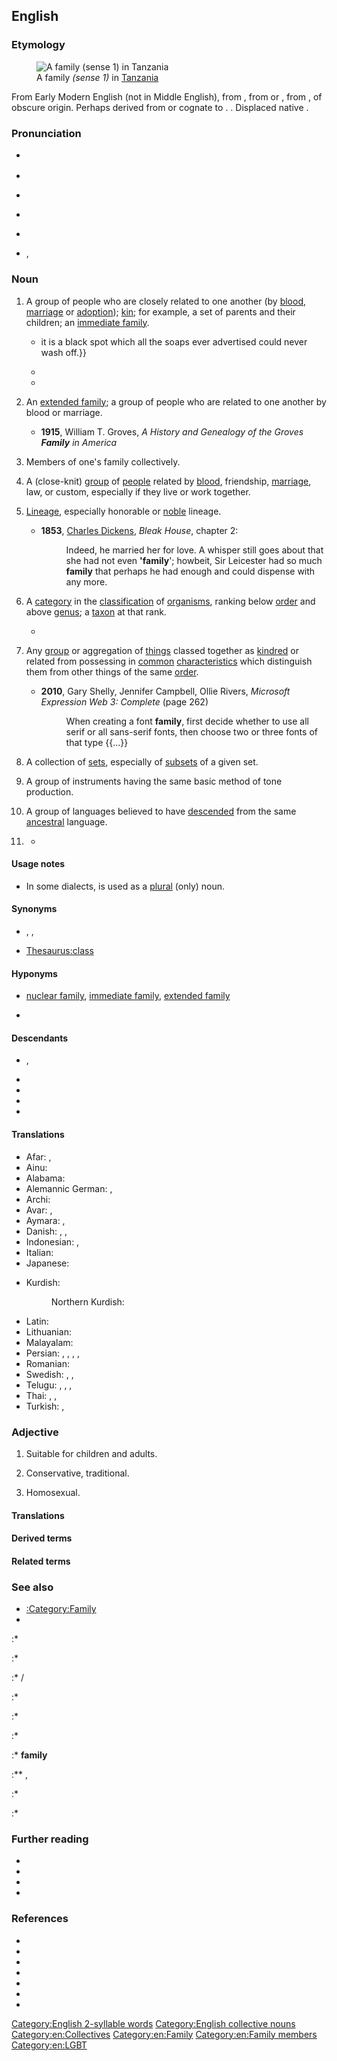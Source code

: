 {{selfref|See [[Wiktionary:Families]] for a guide to language families within Wiktionary}}
==English==
{{wikipedia}}

===Etymology===
[[File:A happy family in Tanzania - 20160209.png|thumb|A family ''(sense 1)'' in [[Tanzania]]]]

{{root|en|ine-pro|*dʰeh₁-}}
From Early Modern English {{m|en|familie}} (not in Middle English), from {{der|en|la|familia||the servants in a household, domestics collectively}}, from {{m|la|famulus||servant}} or {{m|la|famula||female servant}}, from {{der|en|itc-ola|famul}}, of obscure origin. Perhaps derived from or cognate to {{der|en|osc|famel||servant}}. {{doublet|en|familia}}. Displaced native {{noncog|ang|hīred}}.

===Pronunciation===
* {{a|RP}} {{IPA|en|/ˈfæm(ɪ)li/}}
* {{audio|en|en-uk-family.ogg|Audio (UK)}}
* {{a|GA}} {{IPA|en|/ˈfæm(ə)li/|/ˈfæmɪli/}}
* {{audio|en|en-us-family.ogg|Audio (US)}}
* {{a|NZ}} {{IPA|en|/ˈfɛm(ɘ)li/}}
* {{hyph|en|fa|mi|ly}}, {{hyph|en|nocaption=1|fam|ily}}

===Noun===
{{en-noun|~}}

# {{lb|en|countable}} A group of people who are closely related to one another (by [[blood]], [[marriage]] or [[adoption]]); [[kin]]; for example, a set of parents and their children; an [[immediate family]].
#: {{ux|en|Our '''family''' lives in town.}}
#* {{RQ:Besant Ivory Gate|chapter=Prologue|passage=Such a [[scandal]] as the prosecution of a [[brother]] for forgery—with a verdict of guilty—is a most truly horrible, deplorable, fatal thing. It takes the respectability out of a '''family''' perhaps at a critical [[moment]], when the '''family''' is just assuming the robes of respectability:{{...}}it is a black spot which all the soaps ever advertised could never wash off.}}
#* {{quote-journal|en|title=Towards the end of poverty| date=2013-06-01| volume=407| issue=8838| page=11| magazine={{w|The Economist}}| url=http://www.economist.com/news/leaders/21578665-nearly-1-billion-people-have-been-taken-out-extreme-poverty-20-years-world-should-aim| passage=America’s poverty line is $63 a day for a '''family''' of four. In the richer parts of the emerging world $4 a day is the poverty barrier. But poverty’s scourge is fiercest below $1.25 ([&hellip;]): people below that level live lives that are poor, nasty, brutish and short.}}
#* {{quote-av|en||date=May 6 2018|{{w|John Oliver}}|{{w|Last Week Tonight with John Oliver}}| 5|10| episode=Rudy Giuliani| network=HBO|| They’re both New Yorkers coasting on their reputations, they’ve both had three marriages, neither of them can shut up when in front of a camera, and perhaps most importantly, they both want to fuck Ivanka, which-which is weird for Trump because Ivanka is in his '''family''', and it’s weird for Giuliani because she isn’t.}}
# {{lb|en|countable}} An [[extended family]]; a group of people who are related to one another by blood or marriage.
#* '''1915''', William T. Groves, ''A History and Genealogy of the Groves '''Family''' in America''
# {{lb|en|uncountable}} Members of one's family collectively.
#: {{ux|en|I have a lot of '''family''' in Australia.}}
#: {{ux|en|He has a sister, but no other '''family'''.}}
# {{lb|en|countable}} A (close-knit) [[group]] of [[people]] related by [[blood]], friendship, [[marriage]], law, or custom, especially if they live or work together.
#: {{ux|en|crime '''family''''', ''Mafia '''family'''}}<!--move to its own sense if needed, but for now, I'll account for this usage by this usex here-->
#: {{ux|en|This is my fraternity '''family''' at the university.}}
#: {{ux|en|Our company is one big happy '''family'''.}}
# {{lb|en|uncountable}} [[lineage|Lineage]], especially honorable or [[noble]] lineage.
#*  '''1853''', [[w:Charles Dickens|Charles Dickens]], ''Bleak House'', chapter 2:
#*: Indeed, he married her for love. A whisper still goes about that she had not even ''''family''''; howbeit, Sir Leicester had so much '''family''' that perhaps he had enough and could dispense with any more.
# {{lb|en|countable|biology|taxonomy}} A [[category]] in the [[classification]] of [[organism]]s, ranking below [[order]] and above [[genus]]; a [[taxon]] at that rank.
#: {{ux|en|Magnolias belong to the '''family''' Magnoliaceae.}}
#* {{RQ:Schuster Hepaticae|volume=V|page=4|text=The closest affinities of the Jubulaceae are with the Lejeuneaceae. The two '''families''' share in common: ''a'' elaters usually 1-spiral, trumpet-shaped and fixed to the capsule valves, distally{{nb...}}.}}
#: {{syn|en|familia}}
# {{lb|en|countable}} Any [[group]] or aggregation of [[things]] classed together as [[kindred]] or related from possessing in [[common]] [[characteristics]] which distinguish them from other things of the same [[order]].
#: {{ux|en|Doliracetam is a drug from the racetam '''family'''.}}
#* '''2010''', Gary Shelly, Jennifer Campbell, Ollie Rivers, ''Microsoft Expression Web 3: Complete'' (page 262)
#*: When creating a font '''family''', first decide whether to use all serif or all sans-serif fonts, then choose two or three fonts of that type {{...}}
# {{lb|en|set theory|countable}} A collection of [[set]]s, especially of [[subset]]s of a given set.
#: {{ux|en|Let <math>\mathcal F</math> be a '''family''' of subsets over <math>S</math>.}}
# {{lb|en|countable|music}} A group of instruments having the same basic method of tone production.
#: {{ux|en|the brass '''family''';&emsp; the violin '''family'''}}
# {{lb|en|countable|linguistics}} A group of languages believed to have [[descended]] from the same [[ancestral]] language.
#: {{ux|en|the Indo-European language '''family''';&emsp; the Afroasiatic language '''family'''}}
# {{rfd-sense|en|section = family (1)}} {{non-gloss definition|Used attributively.}}
#: {{ux|en|The dog was kept as a '''family''' pet.}}
#: {{ux|en|For Apocynaceae, this type of flower is a '''family''' characteristic.}}
#* {{quote-journal|en|date=2013-06-14|author={{w|Jonathan Freedland}}| volume=189| issue=1| page=18| magazine={{w|The Guardian Weekly}}| title=[http://www.guardian.co.uk/commentisfree/2013/jun/07/obama-apple-google-facebook-tainted-prism Obama's once hip brand is now tainted]| passage=Now we are liberal with our innermost secrets, spraying them into the public ether with a generosity our forebears could not have imagined. Where we once sent love letters in a sealed envelope, or stuck photographs of our children in a '''family''' album, now such private material is despatched to servers and clouds operated by people we don't know and will never meet.}}

====Usage notes====
* In some dialects, {{m|en||family}} is used as a [[plural]] (only) noun.

====Synonyms====
* {{sense|relatives}} {{l|en|flesh and blood}}, {{l|en|kin}}, {{l|en|kinfolk}}
* {{sense|class}} [[Thesaurus:class]]

====Hyponyms====
* {{sense|relatives}} [[nuclear family]], [[immediate family]], [[extended family]]
* {{sense|computing}} {{l|en|C family}}

====Descendants====
* {{desc|jam|faambli}}, {{l|jam|fambili}}
* {{desc|tpi|famili}}
* {{desc|bor=1|chk|famini}}
* {{desc|bor=1|ms|famili}}
* {{desc|bor=1|mi|whāmere}}

====Translations====
{{trans-top|immediate family [as a group], e.g. parents and their children}}
{{multitrans|data=
* Abkhaz: {{tt|ab|аҭаацәа|sc=Cyrl}}
* Afrikaans: {{tt+|af|familie}}
* Akkadian: {{tt|akk|𒆜𒆳|ts=illatu}}, {{tt|akk|𒅎𒊑𒀀|ts=imrû}}, {{tt|akk|𒁶𒌈|ts=kimtu}}, {{tt|akk|𒇷𒈬|ts=līmu}}, {{tt|akk|𒊓𒆷𒌈|ts=salātu}}
* Albanian: {{tt+|sq|familje|f}}, {{tt+|sq|tym|m}} (archaic)
* American Sign Language: {{tt|ase|9@RadialHand-PalmForward-9@CenterChesthigh-PalmForward RoundHoriz-RoundHoriz 9@UlnarHand-PalmBack-9@CenterChesthigh-PalmBack|alt=''FAMILY''}}
* Amharic: {{tt|am|ቤተሰብ|sc=Ethi}}, {{tt|am|ቤተሰቦች|sc=Ethi}}, {{tt|am|ዘመድ አዝማድ|sc=Ethi}}
* Arabic: {{tt+|ar|عَائِلَة|f}}, {{tt+|ar|أُسْرَة|f}}, {{tt|ar|أَهْل|m}}
*: Egyptian Arabic: {{tt|arz|عيلة|f|tr=ʿēla}}
*: Hijazi Arabic: {{tt|acw|عيلة|f|tr=ʿēla}}, {{tt|acw|أَهِل|m|tr=ʾahil}}
* Aragonese: {{tt|an|familha|f}}
* Armenian: {{tt+|hy|ընտանիք}}
* Aromanian: {{tt|rup|fumealji|f}}, {{tt|rup|fumealje|f}}
* Assamese: {{tt|as|পৰিয়াল}}
* Asturian: {{tt+|ast|familia|f}}
* Avar: {{t|av|хьизан}}
* Azerbaijani: {{tt+|az|ailə}}, {{t|az|külfət}}, {{t|az|əyal}} {{qualifier|archaic}}
* Bashkir: {{tt|ba|ғаилә}}
* Basque: {{tt+|eu|familia}}
* Belarusian: {{tt|be|сям'я́|f}}, {{tt|be|радзі́на|f}}
* Bengali: {{tt+|bn|পরিবার|sc=Beng}}, {{tt|bn|খানদান|tr=khandan}}
* Berber:
*: Tashelhit: {{tt|shi|takat|f}}
* Breton: {{tt+|br|familh|f}}, {{tt+|br|tiegezh|m}}
* Bulgarian: {{tt+|bg|семе́йство|n}}
* Burmese: {{tt+|my|မိသားစု|sc=Mymr}}
* Catalan: {{tt+|ca|família|f}}
* Chechen: {{tt|ce|доьзал}}
* Cherokee: {{tt|chr|ᏏᏓᏁᎸᎯ|sc=Cher}}, {{tt|chr|ᏥᏓᎾᎷ}}
* Chichewa: {{tt|ny|banja}}
* Chinese:
*: Mandarin: {{tt+|cmn|家|tr=jiā|sc=Hani}}, {{tt+|cmn|家庭|tr=jiātíng|sc=Hani}}
* Chuukese: {{tt|chk|famini}}
* Coptic: {{tt|cop|ⲙⲉⲧⲓⲱⲧ|f}}
* Cornish: {{tt|kw|teylu|m}}
* Corsican: {{tt|co|famiglia|f}}
* Czech: {{tt+|cs|rodina|f}}
* Dalmatian: {{tt|dlm|famalja|f}}
* Danish: {{tt+|da|familie|c}}
* Dhivehi: {{tt|dv|އާއިލާ|sc=Thaa}}
* Dutch: {{tt+|nl|gezin|n}}
* Elfdalian: {{tt|ovd|familj|m}}
* Esperanto: {{tt+|eo|familio}}
* Estonian: {{tt+|et|pere}}, {{tt+|et|perekond}}
* Ewe: {{tt|ee|ƒome}}
* Extremaduran: {{t-needed|ext}}
* Faroese: {{tt|fo|familja|f}}
* Finnish: {{tt+|fi|perhe}}
* French: {{tt+|fr|famille|f}}
* Friulian: {{tt|fur|famee|f}}
* Galician: {{tt+|gl|familia|f}}
* Georgian: {{tt+|ka|ოჯახი}}
* German: {{tt+|de|Familie|f}}
* Greek: {{tt+|el|οικογένεια|f}}
* Greenlandic: {{tt|kl|ilaqutakka}}
* Gujarati: {{tt|gu|પરિવાર|m|sc=Gujr}}
* Haitian Creole: {{tt|ht|fanmi}}
* Hausa: {{tt|ha|Iyali|m}}
* Hawaiian: {{tt|haw|ʻohana}}
* Hebrew: {{tt+|he|מִשְׁפָּחָה|f|tr=mishpakhá}}
* Hindi: {{tt+|hi|परिवार|m}}, {{tt|hi|ख़ानदान|m}}, {{tt|hi|बाल-बच्चे|m-p}}
* Hittite: {{tt|hit|𒉺𒀭𒆪𒍑|tr=pa-an-ku-uš}}
* Hungarian: {{tt+|hu|család}}
* Icelandic: {{tt+|is|fjölskylda|f}}
* Ido: {{tt+|io|familio}}
* Indonesian: {{tt+|id|keluarga}}, {{tt+|id|famili}}
* Ingush: {{tt|inh|дезал}}
* Interlingua: {{tt|ia|familia}}
* Irish: {{tt|ga|teaghlach|m}}, {{tt|ga|muirear|m}}
* Istriot: {{tt|ist|fameîa}}
* Italian: {{tt+|it|famiglia|f}}
* Japanese: {{tt+|ja|家族|tr=かぞく, kazoku}}, {{qualifier|honorific}} {{tt+|ja|家族|tr=ごかぞく, gokazoku|alt=ご家族}}, {{tt+|ja|家庭|tr=かてい, katei}}
* Javanese: {{tt+|jv|brayat}}
* Kannada: {{tt+|kn|ಆವಳಿ}}
* Kazakh: {{tt|kk|от басы}}, {{tt|kk|әулет}}, {{tt|kk|семья}}
* Khmer: {{tt+|km|គ្រួសារ}}
* Khoekhoe: {{tt|naq|ǀkhao-khoen}}
* Korean: {{tt+|ko|가족}} ({{tt+|ko|家族}}), {{tt+|ko|가정}} ({{tt+|ko|家庭}})
* Kyrgyz: {{tt+|ky|үй-бүлө}}, {{tt+|ky|бүлө}}
* Laboya: {{tt|lmy|ela}}, {{tt|lmy|ole dadi}}
* Lao: {{tt+|lo|ຄອບຄົວ}}
* Latgalian: {{tt|ltg|saime|f}}
* Latin: {{tt+|la|familia|f}}, {{tt+|la|gens|f}}
* Latvian: {{tt+|lv|ģimene|f}}, {{tt|lv|saime|f}}
* Lithuanian: {{tt+|lt|šeima|f}}, {{tt|lt|šeimyna|f}}
* Low German: {{tt|nds|[[Familige]], [[Familge]]|f}} {{q|Paderbornisch}}
{{trans-mid}}
* Luganda: {{tt|lg|amaka}}
* Luxembourgish: {{tt|lb|Famill|f}}
* Lü: {{t-needed|khb}}
* Macedonian: {{tt|mk|се́мејство|n}}, {{tt|mk|фами́лија|f}}
* Malay: {{tt+|ms|keluarga}}, {{tt|ms|famili}}
* Malayalam: {{tt+|ml|തറവാട്|sc=Mlym}}
* Maltese: {{tt|mt|familja|f}}
* Manx: {{tt|gv|lught thie|m}}, {{tt|gv|mooinjer|f}}
* Maore Comorian: {{tt|swb|mudjema|c6|alt=wadjema}}
* Maori: {{tt+|mi|whānau}} {{qualifier|traditional extended}}, {{tt|mi|whāmere}} {{qualifier|modern nuclear}}
* Marathi: {{tt|mr|परिवार|m}}
* Mari:
*: Western Mari: {{tt|mrj|йиш}}
* Mingrelian: {{tt|xmf|თი}}
* Mirandese: {{tt|mwl|família|f}}
* Mongolian: {{tt+|mn|айл}}, {{tt+|mn|овог}}, {{tt+|mn|гэр бүл}}
* Mòcheno: {{tt|mhn|familia|f}}
* Navajo: {{tt|nv|hooghan hazʼą́}}, {{tt|nv|bił kééhashtʼíinii}}
* Nepali: {{tt|ne|परिबार}}
* Northern Ohlone: {{tt|cst|suyyakma}}
* Northern Sami: {{tt|se|bearaš}}
* Norwegian: {{tt+|no|familie|m}}
* Occitan: {{tt+|oc|familha|f}}
* Old English: {{tt|ang|hīred|m}}
* Oriya: {{tt+|or|ପରିବାର}}
* Oromo: {{tt|om|maatii}}
* Ossetian: {{tt|os|бинонтӕ}}
* Pashto: {{tt|ps|کورنۍ|f|tr=koranëy}}
* Pennsylvania German: {{tt|pdc|Familye|f}}
* Persian: {{tt+|fa|خانواده|tr=xânevâdeh}}, {{tt+|fa|خاندان|tr=xândân}}, {{tt+|fa|فامیل|tr=fâmil}}, {{tt|fa|عائله|tr='â'ile}}
* Plautdietsch: {{tt|pdt|Famielje|f}}
* Polish: {{tt+|pl|rodzina|f}}
* Portuguese: {{tt+|pt|família|f}}
* Punjabi: {{tt|pa|ਪਰਿਵਾਰ|m|sc=Guru}}
* Rajasthani: {{t-needed|raj}}
* Rapa Nui: {{t|rap|hare}}
* Romani: {{tt|rom|famìlija|f}}
* Romanian: {{tt+|ro|familie}}
* Romansch: {{tt|rm|famiglia|f}}
* Russian: {{tt+|ru|семья́|f|}}, {{tt+|ru|семе́йство|n}}, {{tt+|ru|фами́лия|f}} {{qualifier|archaic or stilted, usually means "surname"}}
* Rusyn: {{tt|rue|фами́лія|f}}, {{tt|rue|роди́на|f}}
* Sanskrit: {{tt+|sa|कुल|n}}
* Scots: {{tt|sco|faimlie}}, {{tt|sco|faimily}}
* Scottish Gaelic: {{tt|gd|teaghlach|m}}
* Serbo-Croatian:
*: Cyrillic: {{tt|sh|породица|f|sc=Cyrl}}, {{tt|sh|обитељ|f|sc=Cyrl}}
*: Roman: {{tt+|sh|porodica|f|sc=Latn}}, {{tt+|sh|obitelj|f|sc=Latn}}
* Shan: {{t-needed|shn}}
* Sichuan Yi: {{tt|ii|ꏤ|tr=jiet}}
* Sicilian: {{tt+|scn|famigghia|f}}
* Sindhi: {{tt+|sd|خاندان|tr=xândân}}
* Sinhalese: {{tt|si|පවුල}}
* Slovak: {{tt+|sk|rodina|f}}
* Slovene: {{tt+|sl|družina|f}}
* Sorbian:
*: Lower Sorbian: {{tt|dsb|familija|f}}
* Southern Altai: {{tt|alt|биле}}
* Spanish: {{tt+|es|familia|f}}
* Swahili: {{tt+|sw|familia|cn}}
* Swedish: {{tt+|sv|familj}}, {{tt+|sv|hushåll}}
* Tabasaran: {{t|tab|хизан}}
* Tagalog: {{tt|tl|pamilya}}, {{tt|tl|mag-anak}}
* Tajik: {{tt+|tg|оила}}, {{tt+|tg|хонавода}}, {{tt|tg|хонадон}}
* Tamil: {{tt+|ta|குடும்பம்}}
* Taos: {{tt|twf|ȕ’únemą}}
* Tatar: {{tt+|tt|гаилә}}, {{tt|tt|семья}}
* Telugu: {{tt+|te|కుటుంబము}}
* Thai: {{tt+|th|ครอบครัว}}
* Tibetan: {{tt|bo|ཁྱིམ་ཚང}}, {{tt|bo|མི་ཚང}}
* Turkish: {{tt+|tr|aile}}, {{tt+|tr|ocak}}, {{tt|tr|kodak}}
* Turkmen: {{tt|tk|maşgala}}
* Tuvan: {{tt|tyv|өг-бүле}}, {{tt|tyv|өг-ишти}}
* Ugaritic: {{tt|uga|𐎌𐎔𐎃}}
* Ukrainian: {{tt|uk|сім'я́|f}}, {{tt|uk|роди́на|f}}
* Urdu: {{tt|ur|خاندان|m|tr=xāndān}}, {{tt|ur|پروار|m|tr=parivār|sc=ur-Arab}}
* Uyghur: {{tt+|ug|ئائىلە|sc=ug-Arab}}
* Uzbek: {{tt+|uz|oila}}, {{tt+|uz|xonadon}}
* Venetian: {{tt|vec|faméja|f}}, {{tt+|vec|fameja}}
* Vietnamese: {{tt+|vi|gia đình}} ({{tt+|vi|家庭}})
* Volapük: {{tt+|vo|famül}}
* Walloon: {{tt+|wa|famile|f}}
* Welsh: {{tt+|cy|teulu}}, {{tt+|cy|teuluoedd|m-p}}
* West Frisian: {{tt+|fy|famylje}}
* White Hmong: {{tt|mww|tsev neeg}}
* Xhosa: {{tt|xh|umndeni|c3|c4}}
* Yapese: {{tt|yap|tabinaw}}
* Yiddish: {{tt+|yi|משפּחה|f|tr=mishpokhe}}, {{tt|yi|משפחה|f|tr=mishpukha}}
* Yucatec Maya: {{tt|yua|ch’i’ibalil}}
* Zhuang: {{tt|za|ranz}}
* Zulu: {{tt|zu|umndeni|c3|c4}}
{{trans-bottom}}

{{trans-top|group of people related by blood, marriage, law, or custom}}
* Arabic: {{tt+|ar|عَائِلَة|f}}, {{tt+|ar|أُسْرَة|f}}, {{tt|ar|أَقَارِب|p}}, {{tt|ar|أَهْل|m}}
* Armenian: {{tt+|hy|ընտանիք}}
* Aromanian: {{tt|rup|fumealji|f}}, {{tt|rup|fumealje|f}}
* Azerbaijani: {{tt|az|qohum-əqraba}}, {{t|az|külfət}}
* Belarusian: {{tt|be|сям'я́|f}}
* Bengali: {{tt|bn|খানদান|tr=khandan}}
* Berber:
*: Tashelhit: {{tt|shi|tagffut|f}}
* Breton: {{tt+|br|familh|f}}, {{tt|br|kerentiezh|f}}
* Bulgarian: {{tt+|bg|рода|f}}
* Catalan: {{tt+|ca|família|f}}
* Chechen: {{tt|ce|доьзал}}, {{tt|ce|гаьргара нах}}
* Chinese:
*: Mandarin: {{tt+|cmn|家族|tr=jiāzú|sc=Hani}}
* Czech: {{tt+|cs|rodina}}
* Danish: {{tt+|da|familie|c}}
* Dutch: {{tt+|nl|familie|f}}
* Esperanto: {{tt+|eo|familio}}
* Ewe: {{tt|ee|ƒome}}
* Faroese: {{tt|fo|ætt|f}}
* Finnish: {{tt+|fi|suku}}
* French: {{tt+|fr|famille|f}}
* Galician: {{tt+|gl|familia|f}}
* German: {{tt+|de|Familie|f}}
* Greek: {{tt+|el|οικογένεια|f}}
* Hebrew: {{tt+|he|מִשְׁפָּחָה|f|tr=mishpakhá}}
* Hindi: {{tt+|hi|परिवार|m}}, {{tt|hi|ख़ानदान|m}}
* Hungarian: {{tt+|hu|család}}
* Icelandic: {{tt+|is|fjölskylda|f}}, {{tt+|is|afkvæmi|n}}, {{tt+|is|ættingi|n}}, {{tt|is|ættingjar|n-p}}, {{tt|is|skyldmenni|n-p}}
* Ido: {{tt+|io|familio}}
* Indonesian: {{tt+|id|kerabat}}
* Interlingua: {{tt|ia|familia}}
* Irish: {{tt|ga|muintir|f}}, {{tt+|ga|dream|m}}
* Italian: {{tt+|it|famiglia|f}}
* Japanese: {{tt+|ja|親戚|tr=しんせき, shinseki}}, {{tt|ja|親類|tr=しんるい, shinrui}}, {{tt+|ja|親族|tr=しんぞく, shinzoku}}, {{tt+|ja|家庭|tr=かてい, katei}}
* Korean: {{tt+|ko|친척}}
{{trans-mid}}
* Latgalian: {{tt|ltg|ciļts}}, {{tt|ltg|dzymums}}
* Latin: {{tt+|la|familia|f}}, {{tt+|la|gens|f}}
* Latvian: {{tt+|lv|ģimene}}, {{tt|lv|dzimta}}, {{tt|lv|radinieki}}
* Lithuanian: {{tt+|lt|giminė|f}}, {{tt|lt|šeimyna|f}}
* Macedonian: {{tt|mk|семејство|n}}, {{tt|mk|фамилија|f}}, {{tt|mk|род|m}}
* Malay: {{tt+|ms|keluarga}}, {{tt|ms|famili}}
* Maori: {{tt+|mi|whānau}}
* Navajo: {{tt|nv|hakʼéí}}
* Old English: {{tt|ang|hīred|m}}
* Persian: {{tt+|fa|خاندان|tr=xândân}}, {{tt+|fa|خویشان|tr=xvišân}}, {{tt+|fa|نزدیکان|tr=nazdikân}}
* Polish: {{tt+|pl|rodzina|f}}, {{tt+|pl|ród|m}}, {{tt+|pl|ród|m}}
* Portuguese: {{tt+|pt|família|f}}
* Romani: {{tt|rom|familija|f}}
* Romanian: {{tt+|ro|familie|f}}
* Russian: {{tt+|ru|семья́|f}}, {{tt+|ru|семе́йство|n}}, {{tt+|ru|род|m}}
* Sanskrit: {{tt+|sa|कुल|n}}
* Scots: {{tt|sco|faimlie}}, {{tt|sco|faimily}}
* Scottish Gaelic: {{tt|gd|teaghlach|m}}
* Serbo-Croatian:
*: Cyrillic: {{tt|sh|обитељ|f|sc=Cyrl}}
*: Roman: {{tt+|sh|obitelj|f|sc=Latn}}
* Sicilian: {{tt+|scn|famigghia|f}}
* Slovak: {{tt+|sk|rodina}}, {{tt+|sk|rod}}
* Slovene: {{tt+|sl|družina|f}}
* Sorbian:
*: Lower Sorbian: {{tt|dsb|swójźba|f}}
* Spanish: {{tt+|es|familia|f}}
* Swedish: {{tt+|sv|börd}}
* Tagalog: {{tt|tl|kamag-anakan}}
* Telugu: {{tt|te|వంశ పరంపర}}
* Thai: {{tt+|th|ตระกูล}}
* Tocharian B: {{tt|txb|kottär}}
* Turkish: {{tt+|tr|aile}}, {{tt|tr|kodak}}
* Ugaritic: {{tt|uga|𐎌𐎔𐎃}}
* Ukrainian: {{tt|uk|роди́на|f}}, {{tt|uk|сім'я́|f}}, {{tt|uk|рід|m}}
* Urdu: {{tt|ur|خاندان|m|tr=xāndān}}, {{tt|ur|پروار|m|tr=parivār|sc=ur-Arab}}
* Zulu: {{tt|zu|umndeni|c3|c4}}
{{trans-bottom}}

{{trans-top|rank in a taxonomic classification, above both genus and species}}
* Afrikaans: {{tt+|af|familie}}
* Armenian: {{tt+|hy|ընտանիք}}
* Azerbaijani: {{tt|az|fəsilə}}
* Breton: {{tt+|br|kerentiad|m}}
* Bulgarian: {{tt+|bg|семе́йство|n}}
* Catalan: {{tt+|ca|família|f}}
* Chinese:
*: Cantonese: {{tt|yue|科|tr=fo1|sc=Hani}}
*: Mandarin: {{tt+|cmn|科|tr=kē|sc=Hani}}
*: Min Nan: {{tt+|nan|科|tr=kho|sc=Hani}}
* Czech: {{tt+|cs|čeleď|f}}
* Danish: {{tt+|da|familie|c}}
* Dutch: {{tt+|nl|familie|f}}
* Esperanto: {{tt+|eo|familio}}
* Finnish: {{tt+|fi|heimo}}
* French: {{tt+|fr|famille|f}}
* Galician: {{tt+|gl|familia|f}}
* German: {{tt+|de|Familie|f}}
* Greek: {{tt+|el|οικογένεια|f}}
* Hebrew: {{tt+|he|משפחה|f|tr=mishpakhá}}
* Hungarian: {{tt+|hu|család}}
* Icelandic: {{tt+|is|ætt|f}}
* Interlingua: {{tt|ia|familia}}
* Irish: {{tt|ga|fine|f}}
* Italian: {{tt+|it|famiglia|f}}
* Japanese: {{tt+|ja|科|tr=か, ka}}
* Khmer: {{tt+|km|អំបូរ|tr=am bo}}
{{trans-mid}}
* Latgalian: {{tt|ltg|saime}}
* Latvian: {{tt|lv|dzimta|f}}
* Lithuanian: {{tt+|lt|šeima|f}}
* Low German: {{tt+|nds|Familie|f}}
* Macedonian: {{tt|mk|фамилија|f}}
* Malay: {{tt+|ms|keluarga}}, {{tt|ms|famili}}
* Persian: {{tt+|fa|گونه|tr=gune}}, {{tt+|fa|شاخه|tr=šâxe}}
* Polish: {{tt+|pl|rodzina|f}}
* Portuguese: {{tt+|pt|família|f}}
* Romani: {{tt|rom|familija|f}}
* Romanian: {{tt+|ro|familie|f}}
* Russian: {{tt+|ru|семе́йство|n}}
* Serbo-Croatian:
*: Cyrillic: {{tt|sh|породица|f|sc=Cyrl}}
*: Roman: {{tt+|sh|pòrodica|f|sc=Latn}}
* Slovak: {{tt|sk|čeľaď}}
* Slovene: {{tt+|sl|družina|f}}
* Spanish: {{tt+|es|familia|f}}
* Swahili: {{tt+|sw|familia}}
* Swedish: {{tt+|sv|familj}}
* Tagalog: {{tt|tl|angkanhay}}
* Telugu: {{tt+|te|కుటుంబము}}
* Thai: {{tt+|th|วงศ์}}
* Translingual: {{tt|mul|familia}}
* Turkish: {{tt+|tr|familya}}, {{tt+|tr|aile}}
* Ukrainian: {{tt|uk|роди́на|f}}
* Volapük: {{tt+|vo|famül}}, {{tt|vo|familia}}
{{trans-bottom}}

{{trans-top|music: a group of instruments having the same basic method of tone production}}
* Armenian: {{tt+|hy|ընտանիք}}
* Bulgarian: {{tt+|bg|гру́па|f}}
* Catalan: {{tt+|ca|família|f}}
* Finnish: {{tt|fi|-[[soitin|soittimet]]}} {{q|e.g. torvisoittimet}}
* Galician: {{tt+|gl|familia|f}}
* German: {{tt+|de|Familie|f}}
* Greek: {{tt+|el|οικογένεια|f}}
* Hebrew: {{tt+|he|משפחה|f|tr=mishpakhá}}
{{trans-mid}}
* Icelandic: {{tt+|is|fjölskylda|f}}
* Macedonian: {{tt|mk|семејство|n}}
* Persian: {{tt|fa|همنوا|tr=hamnavâ}}
* Portuguese: {{tt+|pt|família|f}}
* Romanian: {{tt+|ro|familie|f}}
* Slovene: {{tt+|sl|družina|f}}
* Spanish: {{tt+|es|familia|f}}
{{trans-bottom}}

{{trans-top|linguistics: a group of languages believed to have descended from the same ancestral language}}
* Armenian: {{tt+|hy|ընտանիք}}
* Bulgarian: {{tt+|bg|семе́йство|n}}
* Catalan: {{tt+|ca|família|f}}
* Chinese:
*: Mandarin: {{tt+|cmn|語系|sc=Hani}}, {{tt+|cmn|语系|tr=yǔxì|sc=Hani}}
* Danish: {{tt|da|æt|c}}
* Dutch: {{tt+|nl|familie|f}}
* Faroese: {{tt|fo|ætt|f}}
* Finnish: {{tt|fi|kieliryhmä}}, {{tt+|fi|kielikunta}}, {{tt+|fi|kieliperhe}}
* Galician: {{tt+|gl|familia|f}}
* German: {{tt+|de|Familie|f}}
* Hebrew: {{tt+|he|משפחה|f|tr=mishpakhá}}
* Irish: {{tt|ga|fine|f}}
* Korean: {{tt+|ko|어족}}
{{trans-mid}}
* Latvian: {{tt|lv|saime|f}}
* Malay: {{tt|ms|rumpun}}
* Polish: {{tt+|pl|rodzina|f}}
* Portuguese: {{tt+|pt|família|f}}
* Romanian: {{tt+|ro|familie|f}}
* Russian: {{tt+|ru|семья́|f}}
* Serbo-Croatian:
*: Cyrillic: {{tt|sh|породица|f|sc=Cyrl}}
*: Roman: {{tt+|sh|pòrodica|f|sc=Latn}}
* Slovene: {{tt+|sl|družina|f}}
* Spanish: {{tt+|es|familia|f}}
* Thai: {{tt+|th|ตระกูลภาษา}}
* Turkish: {{tt+|tr|aile}}
* Welsh: {{tt+|cy|teulu|m}}
{{trans-bottom}}

{{trans-top|(used attributively)}}
* Azerbaijani: {{tt|az|ailəvi}}
* Breton: {{tt+|br|familh}}
* Bulgarian: {{tt+|bg|семеен}}
* Catalan: {{tt+|ca|familiar}}
* Czech: {{tt+|cs|rodinný}}
* Danish: {{tt|da|familie-}}
* Esperanto: {{tt+|eo|familia}}
* Finnish: {{tt|fi|[[perhe]]-}}, {{tt|fi|[[suku]]-}}
* Galician: {{tt|gl|familiar|f}}
* Greek: {{tt+|el|οικογένεια|f}}
* Hebrew: {{tt+|he|משפחתי|tr=mishpakhtí}}
* Hungarian: {{tt+|hu|családi}}, {{tt+|hu|házi}}
* Interlingua: {{tt|ia|familiar}}
{{trans-mid}}
* Kurdish:
*: Northern Kurdish: {{tt+|kmr|malbatî}}
* Macedonian: {{tt|mk|семеен}}, {{tt|mk|фамилија́рен}}
* Polish: {{tt+|pl|rodzinny}}
* Portuguese: {{tt+|pt|familiar}}
* Romanian: {{tt+|ro|familiar}}
* Russian: {{tt+|ru|семе́йный}}
* Slovak: {{tt|sk|rodinný}}
* Slovene: {{tt|sl|družinski}}
* Spanish: {{tt+|es|familiar}}
* Welsh: {{tt+|cy|teulu|m}}
}}<!-- close {{multitrans}} -->
{{trans-bottom}}

{{checktrans-top}}
* Afar: {{t-check|aa|buxa}}, {{t-check|aa|daala}}
* Ainu: {{t-check|ain|ツ゚ヨ}}
* Alabama: {{t-check|akz|imalahkaha}}
* Alemannic German: {{t-check|gsw|Fàmelia}}, {{t-check|gsw|Verwàntschàft}}
* Archi: {{t-check|aqc|ха́ли}}
* Avar: {{t-check|av|очахъ}}, {{t-check|av|хъизан}}
* Aymara: {{t-check|ay|utakuña}}, {{t-check|ay|utapacha}}
* Danish: {{t-check|da|bofællesskab}}, {{t-check|da|kollektiv}}, {{t+check|da|familie}}
* Indonesian: {{t+check|id|keluarga}}, {{t+check|id|famili}}
* Italian: {{t+check|it|famiglia}}
* Japanese: {{t+check|ja|仲間|tr=nakama}}
{{trans-mid}}
* Kurdish:
*: Northern Kurdish: {{t+check|kmr|malbat|f}}
* Latin: {{t+check|la|familia|f}}
* Lithuanian: {{t+check|lt|šeima|f}}
* Malayalam: {{t+check|ml|കുടുംബം|sc=Mlym}}
* Persian: {{t+check|fa|خاندان|tr=xândân}}, {{t+check|fa|فامیل|tr=fâmil}}, {{t-check|fa|همنژادان|tr=hamnažâdân}}, {{t-check|fa|هموندان|tr=hamvandân}}, {{t+check|fa|اعضا|tr=a'zâ}}
* Romanian: {{t+check|ro|familie|f}}
* Swedish: {{t+check|sv|släkt}}, {{t+check|sv|släktskap}}, {{t+check|sv|ätt}}
* Telugu: {{t+check|te|కుటుంబం}}, {{t-check|te|సహజీనవం|sc=Telu}}, {{t-check|te|ఒకే జాతి|sc=Telu}}, {{t+check|te|సంఘము|sc=Telu}}
* Thai: {{t+check|th|ครอบครัว|tr=krob-krua|sc=Thai}}, {{t+check|th|ญาติ|tr=yart|sc=Thai}}, {{t+check|th|พี่น้อง|tr=pee-nong|sc=Thai}}
* Turkish: {{t+check|tr|aile}}, {{t+check|tr|akraba}}
{{trans-bottom}}

===Adjective===
{{en-adj|-}}

# {{rfd-sense|en|section = family (2)}} Suitable for children and adults.
#: {{ux|en|It's not good for a date, it's a '''family''' restaurant.}}
#: {{ux|en|Some animated movies are not just for kids, they are '''family''' movies.}}
# {{rfd-sense|en|section = family (2)}} Conservative, traditional.
#: {{ux|en|The cultural struggle is for the survival of '''family''' values against all manner of atheistic amorality.}}
# {{lb|en|slang}} Homosexual.
#: {{ux|en|I knew he was '''family''' when I first met him.}}

====Translations====
{{trans-top|suitable for children and adults}}
{{multitrans|data=
* Bulgarian: {{tt+|bg|семеен}}
* Finnish: {{tt|fi|[[perhe]]-}}
* German: {{tt|de|Familien-}}
* Maltese: {{tt|mt|familja|f}}, {{tt|mt|familji|p}}
{{trans-mid}}
* Polish: {{tt+|pl|rodzinny|m}}, {{qualifier|family movie}} {{tt+|pl|familijny|m}}
* Portuguese: {{tt+|pt|de família}}
* Russian: {{tt+|ru|семейный}}
* Slovak: {{tt|sk|rodinný}}
{{trans-bottom}}

{{trans-top|(slang) homosexual}}
* Catalan: {{tt+|ca|marieta|m}}
* Finnish: {{tt+|fi|homppeli}} {{q|informal}}, {{tt+|fi|fägäri}} {{q|slang}}
* German: {{tt|de|vom anderen Ufer}}
{{trans-mid}}
* Norwegian: {{tt+|no|skeiv}}
* Swedish: {{tt+|sv|bög}}
}}<!-- close {{multitrans}} -->
{{trans-bottom}}

====Derived terms====
{{col4|en
|{{l|en|baby of the family}}
|{{l|en|blended family}}
|{{l|en|extended family}}
|{{l|en|family affair}}
|{{l|en|family business}}
|{{l|en|family car}}
|{{l|en|Family Day}}
|{{l|en|family dissident}}
|{{l|en|family doctor}}
|{{l|en|family heirloom}}
|{{l|en|family history}}
|{{l|en|family jewels}}
|{{l|en|family leave}}
|{{l|en|family man}}
|{{l|en|family medicine}}
|{{l|en|family member}}
|{{l|en|family name}}
|{{l|en|family of curves}} {{qualifier|mathematics}}
|{{l|en|family planning}}
|{{l|en|family rebel}}
|{{l|en|family rebellion}}
|{{l|en|family restaurant}}
|{{l|en|family reunion}}
|{{l|en|family of sets}} {{qualifier|set theory}}
|{{l|en|family of subsets}} {{qualifier|set theory}}
|{{l|en|family tree}}
|{{l|en|family values}}
|{{l|en|first family}}
|{{l|en|foster family}}
|{{l|en|framily}}
|{{l|en|immediate family}}
|{{l|en|in a family way}}
|{{l|en|joint family}}
|{{l|en|keep it in the family}}
|{{l|en|language family}}
|{{l|en|nuclear family}}
|{{l|en|royal family}}
}}

====Related terms====
{{col3|en
|{{l|en|familial}}
|{{l|en|familiar}}, {{l|en|familiarity}}
|{{l|en|familicide}}
}}

===See also===
* [[:Category:Family]]
* {{sense|taxonomy, rank}}
:* {{l|en|domain}}
:* {{l|en|kingdom}}
:* {{l|en|phylum}}/{{l|en|division}}
:* {{l|en|class}}
:* {{l|en|order}}
:* {{l|en|superfamily}}
:* '''family'''
:** {{l|en|subfamily}}, {{l|en|tribe}}
:* {{l|en|genus}}
:* {{l|en|species}}

===Further reading===
* {{pedia}}
* {{pedia|Family (disambiguation)}}
* {{pedia|Family of sets}}
* {{pedia|Family (biology)}}

===References===
* {{R:OneLook}}
* {{R:Merriam-Webster Online}}
* {{R:Dictionary.com}}
* {{R:Keywords 21st}}
* {{R:Keywords|page=1}}
* {{R:Century 1911}}
* {{R:Webster 1913}}

[[Category:English 2-syllable words]]
[[Category:English collective nouns]]
[[Category:en:Collectives]]
[[Category:en:Family]]
[[Category:en:Family members]]
[[Category:en:LGBT]]